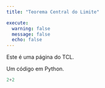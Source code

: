 ```yaml
---
title: "Teorema Central do Limite"

execute: 
  warning: false
  message: false
  echo: false
---
```


Este é uma página do TCL.

Um código em Python.

```python
2+2
```
